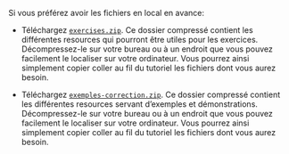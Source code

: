Si vous préférez avoir les fichiers en local en avance:

- Téléchargez [`exercises.zip`](exercices.zip). Ce dossier compressé contient les différentes resources qui pourront être utiles pour les exercices. Décompressez-le sur votre bureau ou à un endroit que vous pouvez facilement le localiser sur votre ordinateur. Vous pourrez ainsi simplement copier coller au fil du tutoriel les fichiers dont vous aurez besoin. 

- Téléchargez [`exemples-correction.zip`](exemples-correction.zip). Ce dossier compressé contient les différentes resources servant d'exemples et démonstrations. Décompressez-le sur votre bureau ou à un endroit que vous pouvez facilement le localiser sur votre ordinateur. Vous pourrez ainsi simplement copier coller au fil du tutoriel les fichiers dont vous aurez besoin. 

